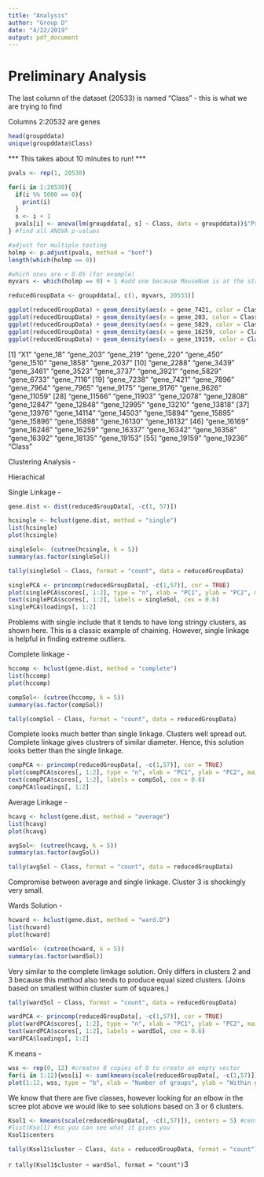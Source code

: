 ```yaml
---
title: "Analysis"
author: "Group D"
date: "4/22/2019"
output: pdf_document
---
```


# Preliminary Analysis

The last column of the dataset (20533) is named "Class" - this is what we are trying to find

Columns 2:20532 are genes

```r
head(groupddata)
unique(groupddata$Class)
```


*** This takes about 10 minutes to run! ***

```r
pvals <- rep(1, 20530)

for(i in 1:20530){
  if(i %% 5000 == 0){
    print(i)
  }
  s <- i + 1
  pvals[i] <- anova(lm(groupddata[, s] ~ Class, data = groupddata))$"Pr(>F)"[1]
} #find all ANOVA p-values

#adjust for multiple testing
holmp <- p.adjust(pvals, method = "bonf")
length(which(holmp == 0))

#which ones are < 0.05 (for example)
myvars <- which(holmp == 0) + 1 #add one because MouseNum is at the start and was skipped

reducedGroupData <- groupddata[, c(1, myvars, 20533)]

ggplot(reducedGroupData) + geom_density(aes(x = gene_7421, color = Class))
ggplot(reducedGroupData) + geom_density(aes(x = gene_203, color = Class))
ggplot(reducedGroupData) + geom_density(aes(x = gene_5829, color = Class))
ggplot(reducedGroupData) + geom_density(aes(x = gene_16259, color = Class))
ggplot(reducedGroupData) + geom_density(aes(x = gene_19159, color = Class))

```


 [1] "X1"         "gene_18"    "gene_203"   "gene_219"   "gene_220"   "gene_450"   "gene_1510"  "gene_1858"  "gene_2037" 
[10] "gene_2288"  "gene_3439"  "gene_3461"  "gene_3523"  "gene_3737"  "gene_3921"  "gene_5829"  "gene_6733"  "gene_7116" 
[19] "gene_7238"  "gene_7421"  "gene_7896"  "gene_7964"  "gene_7965"  "gene_9175"  "gene_9176"  "gene_9626"  "gene_11059"
[28] "gene_11566" "gene_11903" "gene_12078" "gene_12808" "gene_12847" "gene_12848" "gene_12995" "gene_13210" "gene_13818"
[37] "gene_13976" "gene_14114" "gene_14503" "gene_15894" "gene_15895" "gene_15896" "gene_15898" "gene_16130" "gene_16132"
[46] "gene_16169" "gene_16246" "gene_16259" "gene_16337" "gene_16342" "gene_16358" "gene_16392" "gene_18135" "gene_19153"
[55] "gene_19159" "gene_19236" "Class"  


Clustering Analysis - 

Hierachical 

Single Linkage  - 

```r
gene.dist <- dist(reducedGroupData[, -c(1, 57)])
```

```r
hcsingle <- hclust(gene.dist, method = "single")
list(hcsingle)
plot(hcsingle)
```

```r
singleSol<- (cutree(hcsingle, k = 5))
summary(as.factor(singleSol))
```


```r
tally(singleSol ~ Class, format = "count", data = reducedGroupData)
```


```r
singlePCA <- princomp(reducedGroupData[, -c(1,57)], cor = TRUE)
plot(singlePCA$scores[, 1:2], type = "n", xlab = "PC1", ylab = "PC2", main = "Single Five cluster solution") #blank!
text(singlePCA$scores[, 1:2], labels = singleSol, cex = 0.6)
singlePCA$loadings[, 1:2]
```
Problems with single include that it tends to have long stringy clusters, as shown here. This is a classic example of chaining. However, single linkage is helpful in finding extreme outliers. 


Complete linkage - 

```r
hccomp <- hclust(gene.dist, method = "complete")
list(hccomp)
plot(hccomp)
```

```r
compSol<- (cutree(hccomp, k = 5))
summary(as.factor(compSol))
```

```r
tally(compSol ~ Class, format = "count", data = reducedGroupData)
```

Complete looks much better than single linkage. Clusters well spread out. Complete linkage gives clustrers of similar diameter. Hence, this solution looks better than the single linkage. 

```r
compPCA <- princomp(reducedGroupData[, -c(1,57)], cor = TRUE)
plot(compPCA$scores[, 1:2], type = "n", xlab = "PC1", ylab = "PC2", main = "Complete Linkage's Five cluster solution") #blank!
text(compPCA$scores[, 1:2], labels = compSol, cex = 0.6)
compPCA$loadings[, 1:2]
```

Average Linkage - 
```r
hcavg <- hclust(gene.dist, method = "average")
list(hcavg)
plot(hcavg)
```


```r
avgSol<- (cutree(hcavg, k = 5))
summary(as.factor(avgSol))
```


```r
tally(avgSol ~ Class, format = "count", data = reducedGroupData)
```
Compromise between average and single linkage. Cluster 3 is shockingly very small. 

Wards Solution - 

```r
hcward <- hclust(gene.dist, method = "ward.D")
list(hcward)
plot(hcward)
```

```r
wardSol<- (cutree(hcward, k = 5))
summary(as.factor(wardSol))
```
Very similar to the complete limkage solution. Only differs in clusters 2 and 3 because this method also tends to produce equal sized clusters. (Joins based on smallest within cluster sum of squares.)

```r
tally(wardSol ~ Class, format = "count", data = reducedGroupData)
```


```r
wardPCA <- princomp(reducedGroupData[, -c(1,57)], cor = TRUE)
plot(wardPCA$scores[, 1:2], type = "n", xlab = "PC1", ylab = "PC2", main = "Ward's Five cluster solution") #blank!
text(wardPCA$scores[, 1:2], labels = wardSol, cex = 0.6)
wardPCA$loadings[, 1:2]
```





K means - 

```r
wss <- rep(0, 12) #creates 8 copies of 0 to create an empty vector
for(i in 1:12){wss[i] <- sum(kmeans(scale(reducedGroupData[, -c(1,57)]), centers = i)$withinss)}                   
plot(1:12, wss, type = "b", xlab = "Number of groups", ylab = "Within groups sum of squares")
```

We know that there are five classes, however looking for an elbow in the scree plot above we would like to see solutions based on 3 or 6 clusters. 


```r
Ksol1 <- kmeans(scale(reducedGroupData[, -c(1,57)]), centers = 5) #centers is the # of clusters
#list(Ksol1) #so you can see what it gives you
Ksol1$centers
```

```r
tally(Ksol1$cluster ~ Class, data = reducedGroupData, format = "count")
```

```r
tally(Ksol1$cluster ~ wardSol, format = "count")
```3